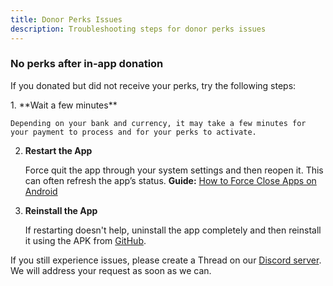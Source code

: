 ---
title: Donor Perks Issues
description: Troubleshooting steps for donor perks issues
---


### No perks after in-app donation

If you donated but did not receive your perks, try the following steps:

<Steps>
1. **Wait a few minutes**
  
    Depending on your bank and currency, it may take a few minutes for your payment to process and for your perks to activate.

2. **Restart the App**

   Force quit the app through your system settings and then reopen it. This can often refresh the app’s status.
   **Guide:** [How to Force Close Apps on Android](https://www.digitaltrends.com/mobile/how-to-force-close-apps-android/)

3. **Reinstall the App**

   If restarting doesn't help, uninstall the app completely and then reinstall it using the APK from [GitHub](https://github.com/VShopApp/mobile/releases).

</Steps>

If you still experience issues, please create a Thread on our [Discord server](https://vshop.one/discord/). We will address your request as soon as we can.
